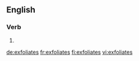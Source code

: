==English==

===Verb===
{{head|en|verb form}}

# {{en-third-person singular of|exfoliate}}

[[de:exfoliates]]
[[fr:exfoliates]]
[[fi:exfoliates]]
[[vi:exfoliates]]